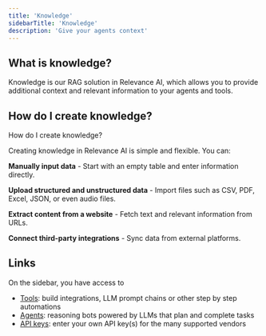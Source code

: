 ```yaml
---
title: 'Knowledge'
sidebarTitle: 'Knowledge'
description: 'Give your agents context'
---
```


## What is knowledge?

Knowledge is our RAG solution in Relevance AI, which allows you to provide additional context and relevant information to your agents and tools.

## How do I create knowledge?

How do I create knowledge?

Creating knowledge in Relevance AI is simple and flexible. You can:

**Manually input data** - Start with an empty table and enter information directly.

**Upload structured and unstructured data** - Import files such as CSV, PDF, Excel, JSON, or even audio files.

**Extract content from a website** - Fetch text and relevant information from URLs.

**Connect third-party integrations** - Sync data from external platforms.


## Links
On the sidebar, you have access to 
* [Tools](/get-started/key-concepts/tools): build integrations, LLM prompt chains or other step by step automations
* [Agents](/get-started/key-concepts/agent): reasoning bots powered by LLMs that plan and complete tasks
* [API keys](/get-started/key-concepts/api-keys): enter your own API key(s) for the many supported vendors 